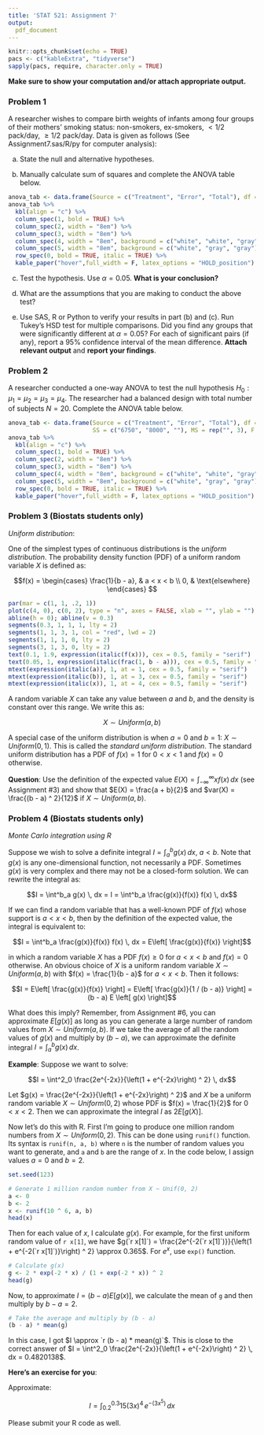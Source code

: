 ```yaml
---
title: 'STAT 521: Assignment 7'
output: 
  pdf_document 
---
```


```r
knitr::opts_chunk$set(echo = TRUE)
pacs <- c("kableExtra", "tidyverse")
sapply(pacs, require, character.only = TRUE)
```
**Make sure to show your computation and/or attach appropriate output.**

### Problem 1

A researcher wishes to compare birth weights of infants among four groups of their mothers’ smoking status: non-smokers, ex-smokers, $<1/2$ pack/day, $\ge1/2$ pack/day. Data is given as follows (See Assignment7.sas/R/py for computer analysis):

\begin{center}
\begin{tabular}{ c | c | c | c | c | c}
 & Non-smokers & Ex-smokers & $< \frac{1}{2}$ pack/d & $\ge \frac{1}{2}$ pack/d & \\ 
 \hline
 & 8.56 & 7.39 & 5.97 & 7.03 & \\  
 & 8.47 & 8.64 & 6.77 & 5.24 & \\  
 & 6.39 & 8.54 & 7.26 & 6.14 & \\  
 & 9.26 & 5.37 & 5.74 & 6.74 & \\  
 & 7.98 & 9.21 & 8.74 & 6.62 & \\  
 & 6.84 & 6.63 & 6.30 & 7.37 & \\  
 & 7.87 &      & 5.52 & 4.94 & \\  
 &      &      &      & 6.34 & \\  
\hline
 $\sum y$ & 55.37 & 45.78 & 46.30 & 50.42 & $\sum\sum y = 197.87$ \\
\hline
 $\sum y^2$ & 444.00	& 359.81 & 313.68	& 322.75 & $\sum\sum y^2 = 1440.23$ \\
\hline
 $\bar y$ & 7.91   & 	7.63 &   6.61	&   6.30 & $ \bar{y}_{\cdot\cdot}= 7.07$ \\
\hline
 $n$      & 7      &   6    &   7    &   8    & 28 \\
\hline
\end{tabular}
\end{center}

a)	State the null and alternative hypotheses.

b)	Manually calculate sum of squares and complete the ANOVA table below.

\renewcommand{\arraystretch}{2}
```r
anova_tab <- data.frame(Source = c("Treatment", "Error", "Total"), df = rep("", 3), SS = rep("", 3), MS = rep("", 3), F = rep("", 3))
anova_tab %>%   
  kbl(align = "c") %>%
  column_spec(1, bold = TRUE) %>%
  column_spec(2, width = "8em") %>%
  column_spec(3, width = "8em") %>%
  column_spec(4, width = "8em", background = c("white", "white", "gray")) %>%
  column_spec(5, width = "8em", background = c("white", "gray", "gray")) %>%
  row_spec(0, bold = TRUE, italic = TRUE) %>%
  kable_paper("hover",full_width = F, latex_options = "HOLD_position")
```

c)	Test the hypothesis. Use $\alpha = 0.05$. **What is your conclusion?**

d)	What are the assumptions that you are making to conduct the above test?

e)	Use SAS, R or Python to verify your results in part (b) and (c). Run Tukey’s HSD test for multiple comparisons. Did you find any groups that were significantly different at $\alpha = 0.05$? For each of significant pairs (if any), report a 95% confidence interval of the mean difference. **Attach relevant output** and **report your findings**.

### Problem 2

A researcher conducted a one-way ANOVA to test the null hypothesis $H_0: \mu_1 = \mu_2 = \mu_3 = \mu_4$. The researcher had a balanced design with total number of subjects $N = 20$. Complete the ANOVA table below.

```r
anova_tab <- data.frame(Source = c("Treatment", "Error", "Total"), df = rep("", 3), 
                        SS = c("6750", "8000", ""), MS = rep("", 3), F = rep("", 3))
anova_tab %>%   
  kbl(align = "c") %>%
  column_spec(1, bold = TRUE) %>%
  column_spec(2, width = "8em") %>%
  column_spec(3, width = "8em") %>%
  column_spec(4, width = "8em", background = c("white", "white", "gray")) %>%
  column_spec(5, width = "8em", background = c("white", "gray", "gray")) %>%
  row_spec(0, bold = TRUE, italic = TRUE) %>%
  kable_paper("hover",full_width = F, latex_options = "HOLD_position")
```

### Problem 3 (Biostats students only)

*Uniform distribution*:

One of the simplest types of continuous distributions is the *uniform distribution*. The probability density function (PDF) of a uniform random variable $X$ is defined as:

$$f(x) = \begin{cases}
         \frac{1}{b - a}, & a < x < b \\
         0, & \text{elsewhere}
         \end{cases}
$$

```r
par(mar = c(1, 1, .2, 1))
plot(c(4, 0), c(0, 2), type = "n", axes = FALSE, xlab = "", ylab = "")
abline(h = 0); abline(v = 0.3)
segments(0.3, 1, 1, 1, lty = 2)
segments(1, 1, 3, 1, col = "red", lwd = 2)
segments(1, 1, 1, 0, lty = 2)
segments(3, 1, 3, 0, lty = 2)
text(0.1, 1.9, expression(italic(f(x))), cex = 0.5, family = "serif")
text(0.05, 1, expression(italic(frac(1, b - a))), cex = 0.5, family = "serif")
mtext(expression(italic(a)), 1, at = 1, cex = 0.5, family = "serif")
mtext(expression(italic(b)), 1, at = 3, cex = 0.5, family = "serif")
mtext(expression(italic(x)), 1, at = 4, cex = 0.5, family = "serif")

```

A random variable $X$ can take any value between $a$ and $b$, and the density is constant over this range. We write this as:

$$X \sim Uniform(a, b)$$

A special case of the uniform distribution is when $a = 0$ and $b = 1$: $X \sim Uniform(0, 1)$. This is called the *standard uniform distribution*. The standard uniform distribution has a PDF of $f(x) = 1$ for $0 < x < 1$ and $f(x) = 0$ otherwise.

**Question**: Use the definition of the expected value $E(X) = \int^{\infty}_{-\infty} xf(x) \,dx$ (see Assignment #3) and show that $E(X) = \frac{a + b}{2}$ and $var(X) = \frac{(b - a) ^ 2}{12}$ if $X \sim Uniform(a, b)$.

### Problem 4 (Biostats students only)

*Monte Carlo integration using R*

Suppose we wish to solve a definite integral $I = \int^b_a g(x) \, dx$, $a < b$. Note that $g(x)$ is any one-dimensional function, not necessarily a PDF. Sometimes $g(x)$ is very complex and there may not be a closed-form solution. We can rewrite the integral as:

$$I = \int^b_a g(x) \, dx = I = \int^b_a \frac{g(x)}{f(x)} f(x) \, dx$$

If we can find a random variable that has a well-known PDF of $f(x)$ whose support is $a < x < b$, then by the definition of the expected value, the integral is equivalent to:

$$I = \int^b_a \frac{g(x)}{f(x)} f(x) \, dx = E\left[ \frac{g(x)}{f(x)} \right]$$

in which a random variable $X$ has a PDF $f(x) \ge 0$ for $a < x < b$ and $f(x) = 0$ otherwise. An obvious choice of $X$ is a uniform random variable $X \sim Uniform(a, b)$ with $f(x) = \frac{1}{b - a}$ for $a < x < b$. Then it follows:

$$I = E\left[ \frac{g(x)}{f(x)} \right] = E\left[ \frac{g(x)}{1 / (b - a)} \right] = (b - a) E \left[ g(x) \right]$$

What does this imply? Remember, from Assignment #6, you can approximate $E \left[ g(x) \right]$ as long as you can generate a large number of random values from $X \sim Uniform(a, b)$. If we take the average of all the random values of $g(x)$ and multiply by $(b - a)$, we can approximate the definite integral $I = \int^b_a g(x) \, dx$.

\bigskip

**Example**: Suppose we want to solve:

$$I = \int^2_0 \frac{2e^{-2x}}{\left(1 + e^{-2x}\right) ^ 2} \, dx$$ 

Let $g(x) = \frac{2e^{-2x}}{\left(1 + e^{-2x}\right) ^ 2}$ and $X$ be a uniform random variable $X \sim Uniform(0, 2)$ whose PDF is $f(x) = \frac{1}{2}$ for $0 < x < 2$. Then we can approximate the integral $I$ as $2E\left[ g(X) \right]$. 

Now let’s do this with R. First I’m going to produce one million random numbers from $X \sim Uniform(0, 2)$. This can be done using `runif()` function. Its syntax is `runif(n, a, b)` where `n` is the number of random values you want to generate, and `a` and `b` are the range of $x$. In the code below, I assign values $a = 0$ and $b = 2$.

```r
set.seed(123)

```
```r
# Generate 1 million random number from X ~ Unif(0, 2)
a <- 0
b <- 2
x <- runif(10 ^ 6, a, b)
head(x)
```

Then for each value of $x$, I calculate $g(x)$.  For example, for the first uniform random value of `r x[1]`, we have $g(`r x[1]`) = \frac{2e^{-2(`r x[1]`)}}{\left(1 + e^{-2(`r x[1]`)}\right) ^ 2} \approx 0.365$. For $e^x$, use `exp()` function.

```r
# Calculate g(x)
g <- 2 * exp(-2 * x) / (1 + exp(-2 * x)) ^ 2
head(g)
```

Now, to approximate $I = (b - a) E \left[ g(x) \right]$, we calculate the mean of `g` and then multiply by $b-a = 2$.

```r
# Take the average and multiply by (b - a)
(b - a) * mean(g)
```

In this case, I got $I \approx `r (b - a) * mean(g)`$. This is close to the correct answer of $I = \int^2_0 \frac{2e^{-2x}}{\left(1 + e^{-2x}\right) ^ 2} \, dx = 0.4820138$.

\bigskip

**Here's an exercise for you**: 

Approximate:

$$I = \int^{0.3}_{0.2} 15(3x)^4 \, e^{-(3x^5)} \, dx$$

Please submit your R code as well.

<br><br><br><br><br>
